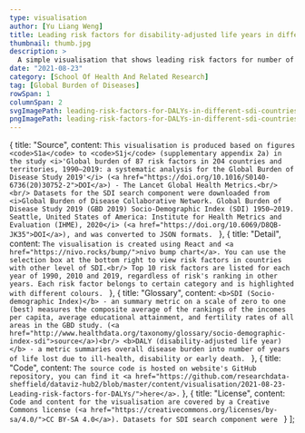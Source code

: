 ```yaml
---
type: visualisation
author: [Yu Liang Weng]
title: Leading risk factors for disability-adjusted life years in different SDI countries
thumbnail: thumb.jpg
description: >
  A simple visualisation that shows leading risk factors for number of years lost due to overall disease burden, in countries with different Socio-Demographic Indexes.
date: "2021-08-23"
category: [School Of Health And Related Research]
tag: [Global Burden of Diseases]
rowSpan: 1
columnSpan: 2
svgImagePath: leading-risk-factors-for-DALYs-in-different-sdi-countries.svg
pngImagePath: leading-risk-factors-for-DALYs-in-different-sdi-countries.png
---
```



  {
    title: "Source",
    content: `This visualisation is produced based on figures <code>S1a</code> to <code>S1j</code> (supplementary appendix 2a) in the study <i>'Global burden of 87 risk factors in 204 countries and territories, 1990–2019: a systematic analysis for the Global Burden of Disease Study 2019'</i> (<a href="https://doi.org/10.1016/S0140-6736(20)30752-2">DOI</a>) - The Lancet Global Health Metrics.<br/><br/>
    Datasets for the SDI search component were downloaded from <i>Global Burden of Disease Collaborative Network. Global Burden of Disease Study 2019 (GBD 2019) Socio-Demographic Index (SDI) 1950–2019. Seattle, United States of America: Institute for Health Metrics and Evaluation (IHME), 2020</i> (<a href="https://doi.org/10.6069/D8QB-JK35">DOI</a>), and was converted to JSON formats.
    `
  },
  {
    title: "Detail",
    content: `The visualisation is created using React and <a href="https://nivo.rocks/bump/">nivo bump chart</a>. You can use the selection box at the bottom right to view risk factors in countries with other level of SDI.<br/>
    Top 10 risk factors are listed for each year of 1990, 2010 and 2019, regardless of risk's ranking in other years. Each risk factor belongs to certain category and is highlighted with different colours.
    `
  },
  {
    title: "Glossary",
    content: `<b>SDI (Socio-demographic Index)</b> - an summary metric on a scale of zero to one (best) measures the composite average of the rankings of the incomes per capita, average educational attainment, and fertility rates of all areas in the GBD study. (<a href="http://www.healthdata.org/taxonomy/glossary/socio-demographic-index-sdi">source</a>)<br/>
    <b>DALY (disability-adjusted life year)</b> - a metric summaries overall disease burden into number of years of life lost due to ill-health, disability or early death.
    `
  },
  {
    title: "Code",
    content: `The source code is hosted on website's GitHub repository, you can find it <a href="https://github.com/researchdata-sheffield/dataviz-hub2/blob/master/content/visualisation/2021-08-23-Leading-risk-factors-for-DALYs/">here</a>.`
  },
  {
    title: "License",
    content: `Code and content for the visualisation are covered by a Creative Commons license (<a href="https://creativecommons.org/licenses/by-sa/4.0/">CC BY-SA 4.0</a>). Datasets for SDI search component were `
  }
];

<div className="flex justify-center flex-wrap">
  <RiskFactorVis />
  <br />
  <Search />
</div>

<VisPagination mdx={props.mdx}>
  <EmbedCode localPath="svgImagePath" />
</VisPagination>

<VisDetail mdx={props.mdx} />

<VisDiv>
  <Tab data={data} />
</VisDiv>
